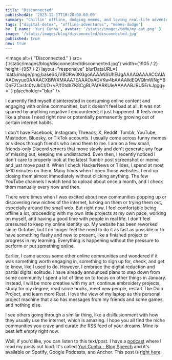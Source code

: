 ```yaml
---
title: "Disconnected"
publishedAt: '2023-12-17T10:20:00-03:00'
summary: "Chillin' offline, dodging memes, and loving real-life adventures!"
tags: ["digital-detox", "offline-adventures", "memes-dodge"]
by: { name: 'Yuri Cunha', avatar: '/static/images/toMe/my-cat.png' }
image: '/static/images/blog/disconnected/disconnected.jpg'
published: true
new: true
---
```


<Image
  alt={
    "Disconnected."
  }
  src={'/static/images/blog/disconnected/disconnected.jpg'}
  width={1905 / 2}
  height={957 / 2}
  layout="responsive"
  blurDataURL={
    'data:image/png;base64,iVBORw0KGgoAAAANSUhEUgAAAAQAAAACCAIAAADwyuo0AAAACXBIWXMAAA7EAAAOxAGVKw4bAAAAIklEQVQImWNgYBDnFZCxsfc0tvJkCI/O+vP/f0tdhZK8CgBLPAfARKUieAAAAABJRU5ErkJggg=='
  }
  placeholder="blur"
/>

I currently find myself disinterested in consuming online content and engaging with online communities, but it doesn't feel bad at all. It was not spurred by anything negative I encountered; it just happened. It feels more like a phase I need right now or potentially permanently growing out of certain internet habits.

I don't have Facebook, Instagram, Threads, X, Reddit, Tumblr, YouTube, Mastodon, Bluesky, or TikTok accounts. I usually come across funny memes or videos through friends who send them to me. I am on a few small, friends-only Discord servers that move slowly and don't generate any fear of missing out, keeping me undistracted. Even then, I recently noticed I don't care to properly look at the latest Tumblr post screenshot or meme and just move past it. When I check HackerNews or Tildes, I spend at most 5-10 minutes on them. Many times when I open those websites, I end up closing them almost immediately without clicking anything. The few YouTube channels I watch tend to upload about once a month, and I check them manually every now and then.

There were times when I was excited about new communities popping up or discovering new niches of the internet, lurking on them or trying them out, especially around the small web. But right now, I feel comfortable being offline a lot, proceeding with my own little projects at my own pace, working on myself, and having a good time with people in real life. I don't feel pressured to keep my online identity up. My website has been reworked since October, but I no longer feel the need to do it as fast as possible or to have something flashy and new to present, like a finished project or progress in my learning. Everything is happening without the pressure to perform or put something online.

Earlier, I came across some other online communities and wondered if it was something worth engaging in, something to sign up for, check, and get to know, like I used to do. However, I embrace the digital reduction and partial digital solitude. I have already announced plans to step down from some community I spent a lot of time on to focus on other things in January. Instead, I will be more creative with my art, continue embroidery projects, study for my degree, read some books, meet new people, restart The Odin Project, and learn more Rust. I love the view of my laptop as this personal project machine that also has messages from my friends and some games, and nothing else.

I see others going through a similar thing, like a disillusionment with how they usually use the internet, which is amazing. I hope you all find the niche communities you crave and curate the RSS feed of your dreams. Mine is best left empty right now.


<Aside type={'positive'} title={'Thank you very much for reading!'}>
  Well, if you'd like, you can listen to this text/post. I have a <a href="https://open.spotify.com/show/2XRQ2mpUbtT0ZqxFVrl0KK">podcast</a> where I read my posts out loud. It's called <a href="https://open.spotify.com/show/2XRQ2mpUbtT0ZqxFVrl0KK">Yuri Cunha - Blog Speech</a> and it's available on Spotify, Google Podcasts, and Anchor. This post is <a href="https://open.spotify.com/episode/5vRjCOijzce9ChR6H9KdAR?si=4ef5e07e900648fd">right here</a>.
</Aside>